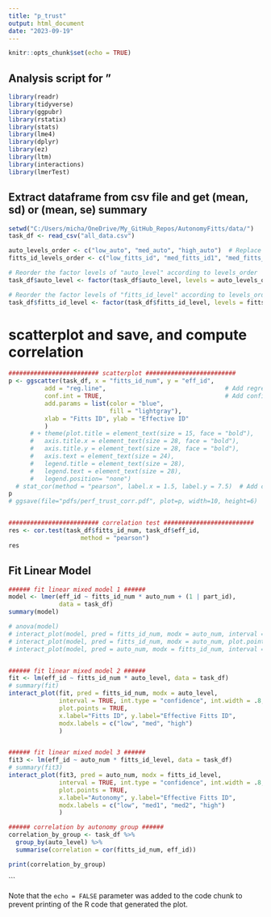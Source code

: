 ```yaml
---
title: "p_trust"
output: html_document
date: "2023-09-19"
---
```


```r
knitr::opts_chunk$set(echo = TRUE)
```

## Analysis script for "

```r
library(readr)
library(tidyverse)
library(ggpubr)
library(rstatix)
library(stats)
library(lme4)
library(dplyr)
library(ez)
library(ltm)
library(interactions)
library(lmerTest)
```


## Extract dataframe from csv file and get (mean, sd) or (mean, se) summary

```r

setwd("C:/Users/micha/OneDrive/My_GitHub_Repos/AutonomyFitts/data/")
task_df <- read_csv("all_data.csv")

auto_levels_order <- c("low_auto", "med_auto", "high_auto")  # Replace these with your actual level names
fitts_id_levels_order <- c("low_fitts_id", "med_fitts_id1", "med_fitts_id2", "high_fitts_id")  # Replace these with your actual level names

# Reorder the factor levels of "auto_level" according to levels_order
task_df$auto_level <- factor(task_df$auto_level, levels = auto_levels_order)

# Reorder the factor levels of "fitts_id_level" according to levels_order
task_df$fitts_id_level <- factor(task_df$fitts_id_level, levels = fitts_id_levels_order)

```

# scatterplot and save, and compute correlation
```r

######################### scatterplot ######################### 
p <- ggscatter(task_df, x = "fitts_id_num", y = "eff_id",
          add = "reg.line",                                 # Add regression line
          conf.int = TRUE,                                  # Add confidence interval
          add.params = list(color = "blue",
                            fill = "lightgray"),
          xlab = "Fitts ID", ylab = "Effective ID"
          ) 
      # + theme(plot.title = element_text(size = 15, face = "bold"),
      #   axis.title.x = element_text(size = 28, face = "bold"),
      #   axis.title.y = element_text(size = 28, face = "bold"),
      #   axis.text = element_text(size = 24),
      #   legend.title = element_text(size = 28),
      #   legend.text = element_text(size = 28),
      #   legend.position= "none")
  # stat_cor(method = "pearson", label.x = 1.5, label.y = 7.5)  # Add correlation coefficient
p
# ggsave(file="pdfs/perf_trust_corr.pdf", plot=p, width=10, height=6)


######################### correlation test ######################### 
res <- cor.test(task_df$fitts_id_num, task_df$eff_id, 
                    method = "pearson")
res

```


## Fit Linear Model

```r

###### fit linear mixed model 1 ######
model <- lmer(eff_id ~ fitts_id_num * auto_num + (1 | part_id),
              data = task_df)
summary(model)

# anova(model)
# interact_plot(model, pred = fitts_id_num, modx = auto_num, interval = TRUE, int.width = 0.8)
# interact_plot(model, pred = fitts_id_num, modx = auto_num, plot.points = TRUE, interval = TRUE, int.width = 0.8)
# interact_plot(model, pred = auto_num, modx = fitts_id_num, interval = TRUE, int.width = 0.8)


###### fit linear mixed model 2 ######
fit <- lm(eff_id ~ fitts_id_num * auto_level, data = task_df)
# summary(fit)
interact_plot(fit, pred = fitts_id_num, modx = auto_level, 
              interval = TRUE, int.type = "confidence", int.width = .8,
              plot.points = TRUE,
              x.label="Fitts ID", y.label="Effective Fitts ID", 
              modx.labels = c("low", "med", "high")
              )


###### fit linear mixed model 3 ######
fit3 <- lm(eff_id ~ auto_num * fitts_id_level, data = task_df)
# summary(fit3)
interact_plot(fit3, pred = auto_num, modx = fitts_id_level, 
              interval = TRUE, int.type = "confidence", int.width = .8,
              plot.points = TRUE,
              x.label="Autonomy", y.label="Effective Fitts ID", 
              modx.labels = c("low", "med1", "med2", "high")
              )

###### correlation by autonomy group ######
correlation_by_group <- task_df %>%
  group_by(auto_level) %>%
  summarise(correlation = cor(fitts_id_num, eff_id))

print(correlation_by_group)


```


```

Note that the `echo = FALSE` parameter was added to the code chunk to prevent printing of the R code that generated the plot.
